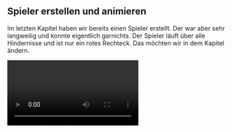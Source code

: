 
<Chapter>

## Spieler erstellen und animieren

Im letzten Kapitel haben wir bereits einen Spieler erstellt. Der war aber sehr
langweilig und konnte eigentlich garnichts. Der Spieler läuft über alle
Hindernisse und ist nur ein rotes Rechteck. Das möchten wir in dem Kapitel
ändern.

<Video url="Ibekj0j6T5c" />

<Example title="Neue Szene mit einem Spieler">

Wir erstellen eine neue Szene, die dieses mal eine andere Basisklasse erweitert.
Das ermöglicht es uns sehr viel Arbeit zu sparen, denn all die Levels
funktionieren immer genau gleich. Die Karte wird nach dem gleichen Schema
aufgebaut und der Spieler und andere Spielobjekte werden zur Welt hinzugefügt.
Das müssen wir nicht alles im Detail wissen.

Die folgende Szene Erstellt eine Spielwelt mit Hindernissen, einem Spieler,
einer Tür und Spielobjekten.

```javascript
import Base2DScene from "../base-2d-scene"

// Hier erweitern wir Base2DScene statt Phaser.Scene.
// Das nimmt uns bereits die ganze Arbeit ab die Welt zu erstellen.
export default class Level01 extends Base2DScene {
  constructor() {
    super({ key: "level-01" })
  }

  preload() {
    // Wie bereits im Level 00, wird hier die zugehörige Karte geladen.
    this.load.tilemapTiledJSON(
      "map-level-01",
      "./assets/maps/map-level-01.json",
    )
  }

  create() {
    // Wir rufen hier die `create`-Methode von `Base2DScene` auf, und teilen mit
    // welche Karte wir erstellen möchten. Das ist die Karte die wir in `preload`
    // geladen haben.
    super.create("map-level-01")
  }
}
```

Das ist hier bereits alles. Wie bereits gesagt übernimmt die `Base2DScene` fast
alles für uns. Wir müssen nur mitteilen welche teile wir laden möchten.

</Example>

Der Code übernimmt für uns zwar das ganze erstellen der Karte, der Spieler ist
aber so noch nicht vollständig. Damit möchten wir uns hier noch
auseinadersetzen. Zur Zeit kann sich der Spieler bewegen und stösst mit den
Wänden zusammen, aber mehr passiert dann auch noch nicht. Wir haben zum Beispiel
noch keine Animationen.

### Spielobjekte animieren

Ähnlich wie das mit den `Tilesets` schon der Fall war, werden auch Animationen
in einem Bild mit verschiedenen Kacheln geladen. Die nennt man dann
`Spritesheets`. Hier sehen Sie das `Spritesheet` das wir für den Spieler
verwenden werden.

<Img src="player.png" alt="Spritesheet für den Spieler" />

Hier ist jeweils eine Zeile eine Animation die aus 3 Frames besteht. Damit wir
Animationen für das ganze Spiel erstellen können, und diese auch nur einmal
geladen werden, fügen wir die nicht beim Spieler ein, sondern bei der Ladeszene.

<Example title="Ladeszene erweitern">

Die Ladeszene die wir im letzten Teil erstellt haben, hat den Zweck alle
Ressourcen wie Animationen, Bilder und Musik zu laden. Daher fügen wir die
Animationen auch dort ein.

Wir erstellen eine neue Funktion `createAnimations` die wir dann in der
`create`-Funktion aufrufen. Hier finden Sie den Code mit den Erklärungen dafür.

```javascript
// Die Funktion packt uns schön alles zusammen was mit dem erstellen von
// Animationen zu tun hat.
createAnimations() {

  // Das erstellt uns eine Animation. Hier können wir mehrere Parameter übergeben
  // um die Animation zu definieren.
  this.anims.create({
    key: "player_idle", // Das ist der Name der Animation, den brauchen wir um die Animation abzuspielen
    frames: this.anims.generateFrameNumbers("player", { // Das übernimmt das eigentlich erstellen der Animationsframes. Hier geben wir an von welchem Spritesheet die Animation erstellt wird. Das Spritesheet muss natürlich auch in der `preload`-Methode geladen werden.
      start: 1, // Bei welcher Kachel die Animation beginnt.
      end: 1,   // Bei welcher Kachel die Animation fertig ist.
    }),
    frameRate: 10, // Mit welcher Geschwindigkeit die Animation abläuft. Spielt hier keine Rolle, denn wir haben nur 1 Frame
    repeat: -1, // Wie oft die Animation wiederholt wird. Mit -1 läuft sie in einer Dauerschleife.
  })

  // Hier wird die Animation für das Rechtslaufen erstellt.
  this.anims.create({
    key: "player_right",
    frames: this.anims.generateFrameNumbers("player", {
      start: 6,
      end: 8,
    }),
    frameRate: 10,
    repeat: -1,
  })

  // TODO: Erstellen Sie die restlichen Animationen
}
```

Der Code ist eigentlich recht selbsterklärend. Sie müssen nur aus dem Bild
ablesen welche Frames zu welcher Animation gehören, dann können Sie das ganz
schnell erstellen.

</Example>

Nun haben wir die Animationen erstellt, jetzt müssen wir Sie aber auch noch
verwenden. Dafür schauen wir uns den Code für den Spieler etwas genauer an.

### Spieler

Der Spieler ist einfach nur ein Spielobjekt. Meist ist der Spieler das
komplizierteste Objekt, denn es muss am meisten können, aber auch ein Boss oder
gewisse Gegner können sehr komplex werden. Gehen wir mal davon aus das alle
Spielobjekte eine einfache Logik haben, dann können wir den Spieler als
Grundlage für alle bewegten Spielobjekte betrachten.

<Example title="Spielerbewegung mit Animation">

Wir haben im letzten Teil bereits gesehen das es einfach ist ein Spielobjekt auf
Tastendruck du verschieben. Nun möchten wir dann auch noch eine Animation
abspielen, was auch nicht so schwer klingt. Das Problem dabei ist aber, dass in
jedem Frame ein neuer Tastendruck registriert wird, wir müssen also wissen ob
eine Animation bereits läuft, oder ob wir diese neu starten müssen. Schauen wir
uns dafür am besten den Code an.

Der Code ist hier auch wieder ausführlich erklärt. Lesen Sie sorgsam die
Kommentare durch, alles was Sie wissen müssen, ist da jeweils beschrieben.

```javascript
import Phaser from "phaser"

// Damit erstellen wir die Player-Klasse, die ein Sprite erweitert.
export default class Player extends Phaser.Physics.Arcade.Sprite {
  // Wenn wir das an dieser Stelle definieren, dann kann `speed` in allen
  // Methoden der Klasse verwendet werden. Das ist praktisch um die Geschwindigkeit
  // für den Spieler einheitlich zu steuern.
  speed = 100

  // Das müssen wir nicht im Detail verstehen, Phaser braucht hier einfach die Szene
  // zu welcher das Spielobjekt hinzugefügt wird. Mit `x` und `y` geben wir die Position
  // an, wo das Objekt gezeichnet werden soll.
  constructor(scene, x, y) {
    // Das wird auch von Phaser so verlangt. Hier reichen wir eigentlich alles einfach
    // weiter, wir müssen aber noch sagen welches `Spritesheet` wir verwenden möchten.
    super(scene, x, y, "player")
    this.scene.add.existing(this)
    this.scene.physics.add.existing(this, false)

    // Damit sagen wir das ein Spieler das Spielfeld nicht verlassen kann.
    this.body.collideWorldBounds = true

    // Setzt den Ankerpunkt wo der Spieler gezeichnet wird auf dessen Mitte.
    this.setOrigin(0.5, 0.5)

    // Das setzt die Grösse der Hitbox des Spielers. So können wir eine leichte
    // Überschneidung der Grafiken haben, wir können so zu sagen näher an die anderen
    // Objekte laufen, und es ist auch einfacher Lücken von nur einem `Tile` zu treffen
    // wenn wir nicht die ganze Breite beanspruchen.
    this.setSize(24, 24, false)

    // Damit steuern wir wie fest die Hitbox verschoben wird.
    this.setOffset(4, 8)

    // In dieser Methode werden die Steuerungen geladen.
    this.setControls()
  }

  // Lädt die Steuerung für den Spieler damit wir die Pfeiltasten verwenden können.
  setControls() {
    this.cursor = this.scene.input.keyboard.createCursorKeys()
  }

  update() {
    // Wir holen uns aus dem Cursor die Dinge auf die wir reagieren möchten, also nur
    // die Pfeile.
    const { left, right, up, down } = this.cursor

    // Hier setzen wir einen Schalter. Wenn der war ist, hat der Spieler keine
    // Bewegung gehabt in diesem Frame, sobald wir aber Bewegung haben, legen wir
    // den Schalter auf `false`
    let isIdle = true

    // Wir setzen immer am Anfang eines Frame die Geschwindigkeit auf 0, damit ist dann
    // auch diagonales laufen möglich.
    this.body.setVelocityX(0)
    this.body.setVelocityY(0)

    // Wenn links gedrückt wird
    if (left.isDown) {
      // Links wirde gedrückt, wir setzen die Geschwindigkeit des Spielers, dann
      // kümmert sich die Physik-Engine von Phaser um die Verschiebung und Kollisionen.
      body.setVelocityX(-this.speed)

      // Wenn der Spieler ruhig war, dann lasse die Animation "player_left" starten
      if (isIdle) this.anims.play("player_left", true)

      // Da wir uns bewegen, ist der Spieler nicht mehr ruhig.
      isIdle = false
    }

    // Gleich wie Links-Laufen
    if (right.isDown) {
      this.body.setVelocityX(this.speed)
      if (isIdle) this.anims.play("player_right", true)
      isIdle = false
    }

    // Falls der Spieler nach all den Checks noch ruhig ist, spiele die "player_idle" Animation ab.
    if (isIdle) {
      this.anims.play("player_idle", true)
    }
  }
}
```

Sie sehen das auch hier das ganze nicht schwierig ist, es kann aber mit der Zeit
sehr unübersichtlich werden, wann welche Animation abgespielt werden soll.

</Example>

### Eigenes Level erstellen

Wir schauen uns nun noch an wie Sie ein eigenes Level mit der hilfe von `Tiled`
erstellen können. Wir müssen hier einiges beachten und genau nach den Vorgaben
arbeiten, denn die `Base2DScene` ist darauf angewiesen, das alles genau so
heisst wie es dort beschrieben ist. Sie können den
[Tiled-Editor](https://mapeditor.org) hier herunterladen und installieren. Wenn
Sie noch ein Programm möchten mit dem Sie die Bilder bearbeiten können, können
Sie [Libresprite](https://libresprite.github.io/#!/downloads) herunterladen.

Sollten Sie einfach nach weiteren Ressourcen suchen die Sie für Ihr Spiel
verwenden möchten, dann können Sie bei
[itch.io](https://itch.io/game-assets/tag-32x32) suchen.

</Chapter>

